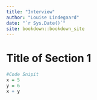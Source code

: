 ```yaml
--- 
title: "Interview"
author: "Louise Lindegaard"
date: "`r Sys.Date()`"
site: bookdown::bookdown_site
---
```


# Title of Section 1

```r
#Code Snipit
x = 5
y = 6
x + y
```
